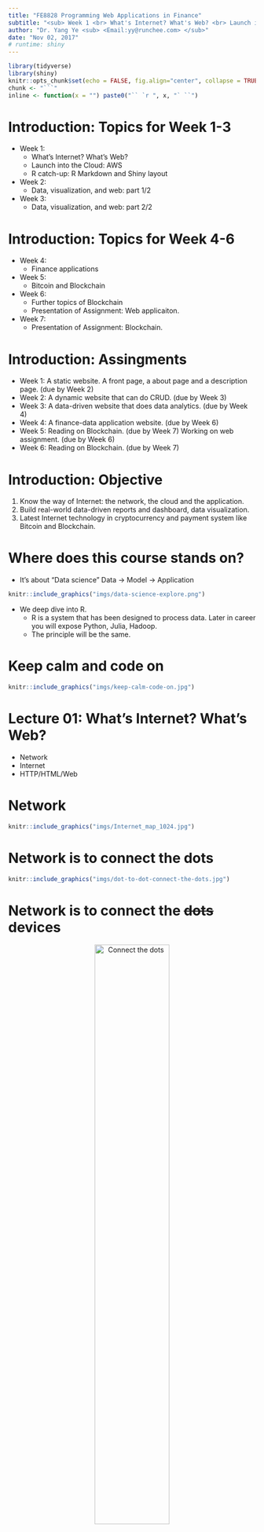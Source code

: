 ```yaml
---
title: "FE8828 Programming Web Applications in Finance"
subtitle: "<sub> Week 1 <br> What's Internet? What's Web? <br> Launch into the Cloud <br> Catch-up with R </sub>"
author: "Dr. Yang Ye <sub> <Email:yy@runchee.com> </sub>"
date: "Nov 02, 2017"
# runtime: shiny
---
```


```r
library(tidyverse)
library(shiny)
knitr::opts_chunk$set(echo = FALSE, fig.align="center", collapse = TRUE)
chunk <- "```"
inline <- function(x = "") paste0("`` `r ", x, "` ``")
```

# Introduction: Topics for Week 1-3
- Week 1:
    * What's Internet? What's Web?
    * Launch into the Cloud: AWS
    * R catch-up: R Markdown and Shiny layout
- Week 2:
    * Data, visualization, and web: part 1/2
- Week 3:
    * Data, visualization, and web: part 2/2

# Introduction: Topics for Week 4-6
- Week 4:
    * Finance applications
- Week 5:
    * Bitcoin and Blockchain
- Week 6:
    * Further topics of Blockchain
    * Presentation of Assignment: Web applicaiton.
- Week 7:
    * Presentation of Assignment: Blockchain.

# Introduction: Assingments
- Week 1: A static website. A front page, a about page and a description page. (due by Week 2)
- Week 2: A dynamic website that can do CRUD. (due by Week 3)
- Week 3: A data-driven website that does data analytics.  (due by Week 4)
- Week 4: A finance-data application website. (due by Week 6)
- Week 5: Reading on Blockchain. (due by Week 7) Working on web assignment. (due by Week 6)
- Week 6: Reading on Blockchain. (due by Week 7)

# Introduction: Objective
1. Know the way of Internet: the network, the cloud and the application. 
2. Build real-world data-driven reports and dashboard, data visualization.
3. Latest Internet technology in cryptocurrency and payment system like Bitcoin and Blockchain.

# Where does this course stands on?
* It's about "Data science"
Data -> Model -> Application

```r
knitr::include_graphics("imgs/data-science-explore.png")
```

* We deep dive into R.
    - R is a system that has been designed to process data. Later in career you will expose Python, Julia, Hadoop.
    - The principle will be the same.

# Keep calm and code on
```r
knitr::include_graphics("imgs/keep-calm-code-on.jpg")
```

# Lecture 01: What's Internet? What's Web?
- Network
- Internet
- HTTP/HTML/Web

# Network
```r
knitr::include_graphics("imgs/Internet_map_1024.jpg")
```

# Network is to connect the dots
```r
knitr::include_graphics("imgs/dot-to-dot-connect-the-dots.jpg")
```

# Network is to connect the ~~dots~~ devices
<center>![](imgs/network_connect_dots.jpg "Connect the dots"){width=55%}</center>

# Building network
* There are many ways to connect the devices: Network topology

```r
knitr::include_graphics("imgs/Common-network-topologies.png")
```

* Which network topology is our home Wi-Fi?

# Building network
- Different network topology takes different way of communications.
- Fully-connected network is the most costly and robust. Ring is the cheapest but vulnerable.

# Network talks
After laying down the wires, what runs inside?

```r
knitr::include_graphics("imgs/cables.jpg")
```

# Network talks
1. Information turns to *packet*
2. Protocol designs the packet and process
3. Infrastructure is to route the packets to the destination.

# Packet
1. Information turns to packet
<center>![](imgs/tcp_header.gif "Network packet"){width=75%}</center>

# Protocol
2. Protocol designs the packet and process

TCP Session

```r
knitr::include_graphics("imgs/375px-TCP_CLOSE.svg.png")
```

DHCP Session

```r
knitr::include_graphics("imgs/DHCP_session.svg.png")
```

# Routing/Gateway
3. Infrastructure helps to transmit and route the packets to the destination.
<center>![](imgs/wireshark-packets.jpg "Wireshark capture of the network"){width=85%}</center>

# TCP/IP and Internet
The Defense Advanced Research Projects Agency (DARPA) created the TCP/IP model in the 1970s to build ARPANET.
ARPANET is a wide area network that preceded the internet.

# What does TCP/IP gives?
1. IP (Internet Protocol, IP address)
```r
knitr::include_graphics("imgs/internet-partial.png")
```
2. TCP (Transmission Control Protocol) 
TCP provides reliable, ordered, and error-checked delivery of a stream

# TCP/IP
* Four Layers

<center>![](imgs/640px-UDP_encapsulation.svg.png "TCP/IP"){width=32%}</center>

* Application layer runs many protocols

<center>![](imgs/tcp-ip.png "TCP/IP"){width=20%}</center>

# This is why and how Internet growed in size
```r
knitr::include_graphics("imgs/internet-host-count.png")
```

# What happens after ~~plugging cable~~, turning on Wi-Fi?
* Every network device has a hardware address
* DHCP client, a component of the operating system sends out a DHCP request and recieves an offer from a DHCP server running on the router.
* Device accepts the IP address and use it to label for itself. Router also knows where to send the packet.

# When it wants to visit someone on the network? 1/2
* Domain Name System:
    - We don't use 123.456.789.012 but www.google.com.
    - DNS is the directory service for internet.
    - Your device also receives One or more DNS server addresses so the computer knows where to send DNS requests.

```r
knitr::include_graphics("imgs/jediocto.jpg")
```
Demo with nslookup.

# When it wants to visit someone on the network? 2/2
* Then, your device creates and send the packet "request". Wait for response.
* Router and gateway will relay the packets to the receiver.
```r
knitr::include_graphics("imgs/India_Post_Letter_Box.jpg")
```

# HTTP/HTML
- Initiated by Tim Berners-Lee at CERN in 1989.
- HTML was also invented by Tim, "HTML tags"

# HTTP Request/Response

* Request

        GET /index.html HTTP/1.1
        Host: www.example.com

* Response

        HTTP/1.1 200 OK
        Date: Mon, 23 May 2005 22:38:34 GMT
        Content-Type: text/html; charset=UTF-8
        Content-Encoding: UTF-8
        Content-Length: 138
        Last-Modified: Wed, 08 Jan 2003 23:11:55 GMT
        Server: Apache/1.3.3.7 (Unix) (Red-Hat/Linux)
        ETag: "3f80f-1b6-3e1cb03b"
        Accept-Ranges: bytes
        Connection: close

        <html>
        <head>
            <title>An Example Page</title>
        </head>
        <body>
            Hello World, this is a very simple HTML document.
        </body>
        </html>

# HTTP/HTML
- Hypertext Transfer Protocol (HTTP) but obviously, it does file, music, anything now.
- It's a clear text protocol. That's why we need to use HTTPS (HTTP on SSL) to secure the communication.

```r
knitr::include_graphics("imgs/Wikimedia_donation_page_with_extended_validation_certificate_in_firefox.png")
```
In browser, you can see the green lock in address bar. App doesn't show it, we just trust that they are using HTTPS.

# Web
When you have HTML and URL (Uniform Resource Locator), Web is born.

- Website: https://en.wikipedia.org/
- Document: https://en.wikipedia.org/wiki/World_Wide_Web
- Resource: https://en.wikipedia.org/wiki/World_Wide_Web#/media/File:Web_Index.svg

How this resource is used in the document.

        <div class="thumbinner" style="width:302px;">
            <a href="/wiki/File:Web_Index.svg" class="image">
            <img alt="" src="//upload.wikimedia.org/wikipedia/commons/thumb/6/65/Web_Index.svg/300px-Web_Index.svg.png"
                width="300" height="154" class="thumbimage"  />
            </a>
        </div>

# Web Browser
First generation

```r
knitr::include_graphics("imgs/mosaic-browser.jpg")
```

# Web application
- Static v.s. Dynamic
- Dynamic website display content based on user input.
- Supported by HTML/CSS/JavaScript. HTML 5, CSS 3 and JavaScript 7 .
- App also uses HTML/CSS/JS.
```r
knitr::include_graphics("imgs/HTML5_CSS_JavaScript.png")
```

# Web application
- Why it is important?

```r
knitr::include_graphics("imgs/heisencat.png")
```

- Needless to say. It is not 1995 anymore.
- Easy to develop
- Easy to deploy
- Runs fast

# To recap
## Why the Internet succeeded?
- Information flows by packet.
    + IP protocol sets the address for the device
    + TCP protocol transmit the packet reliably
    + UDP, for real-time transmission which can accept failure.
- Local device just needs to send the packet
- Transmission is done by the network devices
- Efficient and scalable

# To recap
## Web application
- Browser => HTML/CSS/JavaScript => HTTP => TCP => IP => Network physical.

- We will write in R, which subsequently writes HTML/CSS/JavaScript.

# Lecture 03: R Markdown and Shiny (layout)
## Introduction
- *Markdown* is a format that is easy to read and can be converted to other formats, HTML, PDF, Word, Slides.
- R Studio extends it further to create R notebook, interactive document and web application, which is *R Markdown*.
- Shiny is a web programming framework in R. We use it extensively in this course. We begin with the layout part.

# Markup and Markdown
- Document stores information.
- Web is a superset of interlinked documents.
- HTML is a markup language, built for machines.
- Markdown is for humans to write doc, with minimal added to decorate it, created by John Gruber in collaboration with Aaron Swartz in 2004.


        A Markdown-formatted document should be publishable as-is, as plain text,
        without looking like it's been marked up with tags or formatting instructions. - John Gruber

```r
knitr::include_graphics("imgs/Markdown-mark.svg.png")
```

# Markdown example

```r
cat(htmltools::includeText("example/markdown-example.md"))
```

# Markdown doc example
```r
knitr::include_graphics("imgs/markdown-doc-preview.png")
```

# Markdown: Header and Code

## Headers

More hashtag, deeper level.

```r
cat("# Header1\n## Header2\n### Header3\n")
```

## Code

Give four spaces before it

```r
cat("    if (a > 0) {\n      print(a)\n    }\n")
```

    if (a > 0) {
      print(a)
    }

# Markdown: List

    * First paragraph.
    Continued.

    * Second paragraph. With a code block, which must be indented
    eight spaces:

            { code }

```r
knitr::include_graphics("imgs/professortocat.png")
```

* First paragraph.
Continued.

* Second paragraph. With a code block, which must be indented eight spaces:

# Markdown: Multi-level lists
Put four more spaces for each level.

    * fruits
        + apples
            - macintosh
            - red delicious
        + pears
    * vegetables
        + broccoli
        + chard

* fruits
    + apples
        - macintosh
        - red delicious
    + pears
* vegetables
    + broccoli
    + chard

# Markdown: Ordered Lists

Put 4 more spaces for each level.

    #. Chapter 1
        #. Section 1.1
        #. Section 1.2
    #. Chapter 2
    #. Chapter 3

```r
knitr::include_graphics("imgs/professortocat.png")
```

#. Chapter 1
    #. Section 1.1
    #. Section 1.2
#. Chapter 2
#. Chapter 3

# Table

    | Tables        | Are           | Cool  |
    | ------------- |:-------------:| -----:|
    | col 3 is      | right-aligned | $1600 |
    | col 2 is      | centered      |   $12 |
    | zebra stripes | are neat      |    $1 |

```r
knitr::include_graphics("imgs/professortocat.png")
```

| Tables        | Are           | Cool  |
| ------------- |:-------------:| -----:|
| col 3 is      | right-aligned | $1600 |
| col 2 is      | centered      |   $12 |
| zebra stripes | are neat      |    $1 |

# Markdown: Inline formatting

## Emphasis

To emphasize some text, surround it with *s or _, like this:

    This text is \_emphasized with underscores\_, and this
    is \*emphasized with asterisks\*.
    Double * or _ produces strong emphasis:

    This is \*\*strong emphasis\*\* and \_\_with underscores\_\_.

```r
knitr::include_graphics("imgs/professortocat.png")
```

This text is _emphasized with underscores_, and this is *emphasized with asterisks*.
Double * or _ produces strong emphasis.

This is **strong emphasis** and __with underscores__.
A * or _ character surrounded by spaces, or backslash-escaped, will not trigger emphasis.

# Markdown: Inline formatting

## Strikthrough

This \~\~is deleted text.\~\~  This ~~is deleted text.~~

## Superscripts and subscripts

H\~2\~O is a liquid.  2\^10\^ is 1024. H~2~O is a liquid.  2^10^ is 1024.

## Verbatim. inline code

Use backtick \`. What is the difference between \`>>=\` and \`>>\`?  What is the difference between `>>=` and `>>`?

```r
knitr::include_graphics("imgs/professortocat.png")
```

Note:

* If the verbatim text includes a backtick, use two backticks.
* Use \\ to turn off \\~~, \\^.

# Markdown: Links

    <http://google.com>

```r
knitr::include_graphics("imgs/professortocat.png")
```

<http://google.com>

# Images

A link immediately preceded by a ! will be treated as an image. The link text will be used as the image’s alt text:

    ![Pizza](imgs/bitcoin-pizza.png)

```r
knitr::include_graphics("imgs/professortocat.png")
```

![Pizza](imgs/bitcoin-pizza.png){width=40%}

# Formula
MathJax. Use laTex syntax. There are many online references.

## Inline with text

    $x = {-b \pm \sqrt{b^2-4ac} \over 2a}$

$x = {-b \pm \sqrt{b^2-4ac} \over 2a}$

## Centered

    $$\sum_{i=1}^n X_i$$

$$\sum_{i=1}^n X_i$$

# R Markdown

## Reference in R Studio

- R Markdown Cheat Sheet: Help > Cheatsheets > R Markdown Cheat Sheet,
- R Markdown Reference Guide: Help > Cheatsheets > R Markdown Reference Guide.

## Create it via File > New File > R Markdown.

- Document
- Presentation
- Shiny

# R Markdown Document example
```r
cat(htmltools::includeText("example/rmd-example-doc.Rmd"))
```

# R Markdown Document Output
In the header, you can change the output to other types:

- html_document
- pdf_document
- word_document

- Ctrl+Shift+K or “Knitr”

# Code block for R Markdown
* R Markdown is a extension to Markdown that you can execute code among the code.
If you name the file as __.Rmd__ and _knit_ in R Studio.

        `r chunk`{r Calculate_7}
        a <- 3
        b <- 4
        print(a + b)
        `r chunk`

  ```r
  a <- 3
  b <- 4
  print(a + b)
  ```

* Calculate_7 is the chunk name. It's optional to give a chunk name. If included, each code chunk needs a distinct name.
It’s usually best to give each code chunk a name, for easier debug.

* R code can also be inline. For example, to generate a random number everytime, include this \`runif(1, 0, 1)\`, `r runif(1, 0, 1)`.

# Chunk options

* _echo_ is to decide whether to display code, default is FALSE.
* _result_ is to decide whether to display result, default is show, set to "hide" to hide.
* _include_ is to hide both code and result, default is FALSE.

        `r chunk`{r cars, echo = TRUE}
        a <- runif(100, 0, 1)
        `r chunk`

        `r chunk`{r plot}
        plot(a)
        `r chunk`


```r
a <- runif(100, 0, 1)
```

```r
plot(a)
```

# R Markdown example: Table

    `r chunk`{r kable}
    knitr::kable(
      mtcars[1:5, ], 
      caption = "A knitr kable."
    )
    `r chunk`

```r
knitr::kable(
  mtcars[1:5, ], 
  caption = "A knitr kable."
)
```

# R Markdown example: plot

    `r chunk`{r plot1, echo = FALSE}
    a <- filter(cars, speed > 4)
    plot(a)
    `r chunk`

```r
a <- filter(cars, speed > 4)
plot(a)
```

# R Shiny
- To start, use R Studio.
- File > New File > Shiny Web App...
- Choose single file
- Give a name and folder 
- Ctrl+Shift+S or “Run App”

# UI First
I removed everything in functions `server` and `ui`. This is the minimal Shiny.

```r
cat(htmltools::includeText("example/shiny-1-empty.R"))
```

# Sidebar Layout
Let's add a minimal sidebarLayout

```r
cat(htmltools::includeText("example/shiny-2-sidebar.R"))
```

# `fluidPage`
- fluidPage means to place the controls from left-right, top-down order.
- `fluidPage` function can take any number of input parameter.


        fluidPage(sidebarLayout(
            sidebarPanel(),
            mainPanel()
        ))

# Add some things
- `titlePanel("Hello Shiny!")`, `h1("Introduction to Layout")`, `h2("Sidebar Layout")`

```r
cat(htmltools::includeText("example/shiny-3-sidebar.R"))
```

# Sidebar layout with bar on the right

    fluidPage(
        sidebarLayout(position = "right",
        sidebarPanel(),
        mainPanel()
        )
    )

# More tags
Each tag is a function.

    h1("A header")
    p("some text as a paragraph")
    a("A link to Google", href="http://www.google.com")
    img(src = "p19-Hero-Image-796x398.jpg", width = "100%")
    tags$ul("title", tags$li("Item 1"), tags$li("Item 2"))
    tags$ol("Step", tags$li("Item 1"), tags$li("Item 2"))

Note:

* For image, you need to create a sub-directory `www` together with the R source file. Place the file under it.
* tags is a list of functions. To avoid name conflict, I prefer to use `tags$img()`, even `img()` is available to use.

# Panels
`titlePanel()` and `wellPanel()`

```r
cat(htmltools::includeText("example/shiny-4-wellPanel.R"))
```

# Navlist panel

```r
cat(htmltools::includeText("example/shiny-5-navPanel.R"))
```

# tabPanel

```r
cat(htmltools::includeText("example/shiny-6-tabPanel.R"))
```

# navBar

```r
cat(htmltools::includeText("example/shiny-7-navbar.R"))
```

# Column-based layout
- Caveat: There is fluidRow, but no fluidColumn.
- Column counts always add up to 12 = 4 + 6 + 2; otherwise, it will appear in the next line.

```r
cat(htmltools::includeText("example/shiny-8-column.R"))
```

# Composition layout: Top and Down

```r
cat(htmltools::includeText("example/shiny-10-composite.R"))
```

# R Markdown can also contain Shiny

```r
cat(htmltools::includeText("example/shiny-mfe-example.Rmd"))
```

```r
wellPanel("Inputs",
          numericInput("fav_num", "What's your favorite number?", 3))
```

This is interactive document.

# Assignments
- (Optional) Setup AWS and run EC2.
- Create a website with Shiny using navBar layout
    - You are starting a company to offer.
    - Decide what you want to do
    - Create three pages. Name the pages depending on what you want to do. e.g. Product, About Us and Contact Us
    - Use different layouts for the pages: sideBar, column-based layout, Navlist.
    - Be creative!

# 
```r
knitr::include_graphics("imgs/runchee.png")
```

